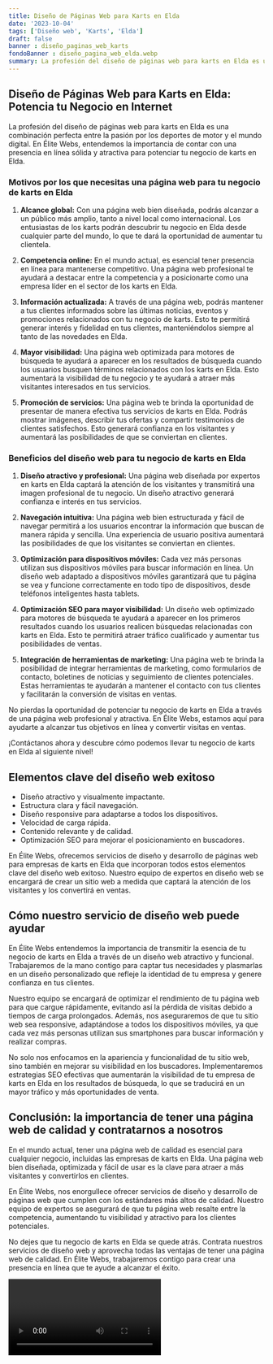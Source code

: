 ```yaml
---
title: Diseño de Páginas Web para Karts en Elda
date: '2023-10-04'
tags: ['Diseño web', 'Karts', 'Elda']
draft: false
banner : diseño_paginas_web_karts
fondoBanner : diseño_pagina_web_elda.webp
summary: La profesión del diseño de páginas web para karts en Elda es una combinación perfecta entre la pasión por los deportes de motor y el mundo digital. En Élite Webs, entendemos la importancia de contar con una presencia en línea sólida y atractiva para potenciar tu negocio de karts en Elda.
---
```


## Diseño de Páginas Web para Karts en Elda: Potencia tu Negocio en Internet

La profesión del diseño de páginas web para karts en Elda es una combinación perfecta entre la pasión por los deportes de motor y el mundo digital. En Élite Webs, entendemos la importancia de contar con una presencia en línea sólida y atractiva para potenciar tu negocio de karts en Elda.

### Motivos por los que necesitas una página web para tu negocio de karts en Elda

1. **Alcance global:** Con una página web bien diseñada, podrás alcanzar a un público más amplio, tanto a nivel local como internacional. Los entusiastas de los karts podrán descubrir tu negocio en Elda desde cualquier parte del mundo, lo que te dará la oportunidad de aumentar tu clientela.

2. **Competencia online:** En el mundo actual, es esencial tener presencia en línea para mantenerse competitivo. Una página web profesional te ayudará a destacar entre la competencia y a posicionarte como una empresa líder en el sector de los karts en Elda.

3. **Información actualizada:** A través de una página web, podrás mantener a tus clientes informados sobre las últimas noticias, eventos y promociones relacionados con tu negocio de karts. Esto te permitirá generar interés y fidelidad en tus clientes, manteniéndolos siempre al tanto de las novedades en Elda.

4. **Mayor visibilidad:** Una página web optimizada para motores de búsqueda te ayudará a aparecer en los resultados de búsqueda cuando los usuarios busquen términos relacionados con los karts en Elda. Esto aumentará la visibilidad de tu negocio y te ayudará a atraer más visitantes interesados en tus servicios.

5. **Promoción de servicios:** Una página web te brinda la oportunidad de presentar de manera efectiva tus servicios de karts en Elda. Podrás mostrar imágenes, describir tus ofertas y compartir testimonios de clientes satisfechos. Esto generará confianza en los visitantes y aumentará las posibilidades de que se conviertan en clientes.

### Beneficios del diseño web para tu negocio de karts en Elda

1. **Diseño atractivo y profesional:** Una página web diseñada por expertos en karts en Elda captará la atención de los visitantes y transmitirá una imagen profesional de tu negocio. Un diseño atractivo generará confianza e interés en tus servicios.

2. **Navegación intuitiva:** Una página web bien estructurada y fácil de navegar permitirá a los usuarios encontrar la información que buscan de manera rápida y sencilla. Una experiencia de usuario positiva aumentará las posibilidades de que los visitantes se conviertan en clientes.

3. **Optimización para dispositivos móviles:** Cada vez más personas utilizan sus dispositivos móviles para buscar información en línea. Un diseño web adaptado a dispositivos móviles garantizará que tu página se vea y funcione correctamente en todo tipo de dispositivos, desde teléfonos inteligentes hasta tablets.

4. **Optimización SEO para mayor visibilidad:** Un diseño web optimizado para motores de búsqueda te ayudará a aparecer en los primeros resultados cuando los usuarios realicen búsquedas relacionadas con karts en Elda. Esto te permitirá atraer tráfico cualificado y aumentar tus posibilidades de ventas.

5. **Integración de herramientas de marketing:** Una página web te brinda la posibilidad de integrar herramientas de marketing, como formularios de contacto, boletines de noticias y seguimiento de clientes potenciales. Estas herramientas te ayudarán a mantener el contacto con tus clientes y facilitarán la conversión de visitas en ventas.

No pierdas la oportunidad de potenciar tu negocio de karts en Elda a través de una página web profesional y atractiva. En Élite Webs, estamos aquí para ayudarte a alcanzar tus objetivos en línea y convertir visitas en ventas.

¡Contáctanos ahora y descubre cómo podemos llevar tu negocio de karts en Elda al siguiente nivel!

<GifSeo />

<Cta />

## Elementos clave del diseño web exitoso

- Diseño atractivo y visualmente impactante.
- Estructura clara y fácil navegación.
- Diseño responsive para adaptarse a todos los dispositivos.
- Velocidad de carga rápida.
- Contenido relevante y de calidad.
- Optimización SEO para mejorar el posicionamiento en buscadores.

En Élite Webs, ofrecemos servicios de diseño y desarrollo de páginas web para empresas de karts en Elda que incorporan todos estos elementos clave del diseño web exitoso. Nuestro equipo de expertos en diseño web se encargará de crear un sitio web a medida que captará la atención de los visitantes y los convertirá en ventas.

## Cómo nuestro servicio de diseño web puede ayudar

En Élite Webs entendemos la importancia de transmitir la esencia de tu negocio de karts en Elda a través de un diseño web atractivo y funcional. Trabajaremos de la mano contigo para captar tus necesidades y plasmarlas en un diseño personalizado que refleje la identidad de tu empresa y genere confianza en tus clientes.

Nuestro equipo se encargará de optimizar el rendimiento de tu página web para que cargue rápidamente, evitando así la pérdida de visitas debido a tiempos de carga prolongados. Además, nos aseguraremos de que tu sitio web sea responsive, adaptándose a todos los dispositivos móviles, ya que cada vez más personas utilizan sus smartphones para buscar información y realizar compras.

No solo nos enfocamos en la apariencia y funcionalidad de tu sitio web, sino también en mejorar su visibilidad en los buscadores. Implementaremos estrategias SEO efectivas que aumentarán la visibilidad de tu empresa de karts en Elda en los resultados de búsqueda, lo que se traducirá en un mayor tráfico y más oportunidades de venta.

## Conclusión: la importancia de tener una página web de calidad y contratarnos a nosotros

En el mundo actual, tener una página web de calidad es esencial para cualquier negocio, incluidas las empresas de karts en Elda. Una página web bien diseñada, optimizada y fácil de usar es la clave para atraer a más visitantes y convertirlos en clientes.

En Élite Webs, nos enorgullece ofrecer servicios de diseño y desarrollo de páginas web que cumplen con los estándares más altos de calidad. Nuestro equipo de expertos se asegurará de que tu página web resalte entre la competencia, aumentando tu visibilidad y atractivo para los clientes potenciales.

No dejes que tu negocio de karts en Elda se quede atrás. Contrata nuestros servicios de diseño web y aprovecha todas las ventajas de tener una página web de calidad. En Élite Webs, trabajaremos contigo para crear una presencia en línea que te ayude a alcanzar el éxito.

<Video />

<CtaBot job='Karts' city='Elda'/>

<Gmaps query='Elda+españa+maps' />
